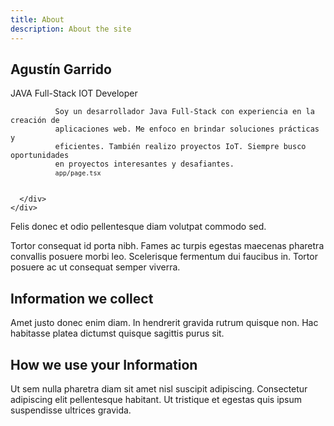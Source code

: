 ```yaml
---
title: About
description: About the site
---
```




<div className="flex min-h-screen flex-col items-center justify-between p-24">
  <Form></Form>
</div>
<div className="flex min-h-screen flex-col items-center justify-between p-24">
      <div className="sm:pl-10 sm:pt-4 flex-1">
        <div className="flex sm:justify-between sm:flex-row sm:flex-no-wrap justify-center flex-wrap mb-6">
          <div className="flex flex-wrap md:w-auto w-full md:mb-0 mb-4">
            <h2 className="text-black dark:text-white text-2xl w-full mb-3 text-center sm:text-left mt-4 sm:mt-0">
              Agustín Garrido
            </h2>
            <div className="flex sm:w-auto w-full sm:justify-start justify-center">
              <span className="text-gray-600 mr-4 tracking-wider">
                <span className="text-gray-400">JAVA</span> Full-Stack
              </span>
              <span className="text-gray-600 mr-4 tracking-wider">
                <span className="text-gray-400">IOT</span> Developer
              </span>
            </div>
          </div>          
        </div>
        <code
          className="fixed left-0 top-0 flex w-full justify-center border-b border-gray-300 bg-gradient-to-b from-zinc-200 pb-6 pt-8 backdrop-blur-2xl dark:border-neutral-800 dark:bg-zinc-800/30 dark:from-inherit 
                lg:static lg:w-auto  lg:rounded-xl lg:border lg:bg-gray-200 lg:p-4 lg:dark:bg-zinc-800/30"
        >
          Soy un desarrollador Java Full-Stack con experiencia en la creación de
          aplicaciones web. Me enfoco en brindar soluciones prácticas y
          eficientes. También realizo proyectos IoT. Siempre busco oportunidades
          en proyectos interesantes y desafiantes. &nbsp;
          <code className="font-mono font-bold">app/page.tsx</code>
        </code>
      
      </div>
    </div>




Felis donec et odio pellentesque diam volutpat commodo sed.

Tortor consequat id porta nibh. Fames ac turpis egestas maecenas pharetra convallis posuere morbi leo. Scelerisque fermentum dui faucibus in. Tortor posuere ac ut consequat semper viverra.

## Information we collect

Amet justo donec enim diam. In hendrerit gravida rutrum quisque non. Hac habitasse platea dictumst quisque sagittis purus sit.

## How we use your Information

Ut sem nulla pharetra diam sit amet nisl suscipit adipiscing. Consectetur adipiscing elit pellentesque habitant. Ut tristique et egestas quis ipsum suspendisse ultrices gravida.

